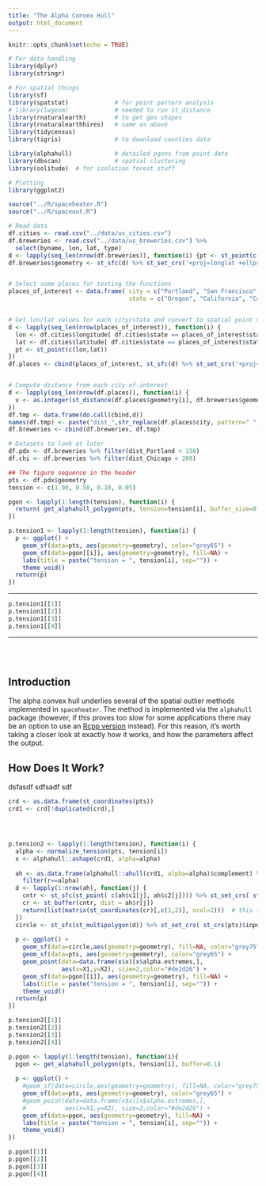 ```yaml
---
title: "The Alpha Convex Hull"
output: html_document
---
```


```r
knitr::opts_chunk$set(echo = TRUE)

# For data handling
library(dplyr)
library(stringr)

# For spatial things
library(sf)
library(spatstat)             # for point pattern analysis
# library(lwgeom)             # needed to run st_distance
library(rnaturalearth)        # to get geo shapes
library(rnaturalearthhires)   # same as above
library(tidycensus)
library(tigris)               # to download counties data

library(alphahull)            # detailed pgons from point data
library(dbscan)               # spatial clustering
library(solitude)  # for isolation forest stuff

# Plotting
library(ggplot2)

source("../R/spaceheater.R")
source("../R/spaceout.R")
```


```r

# Read data
df.cities <- read.csv("../data/us_cities.csv")
df.breweries <- read.csv("../data/us_breweries.csv") %>% 
  select(byname, lon, lat, type) 
d <- lapply(seq_len(nrow(df.breweries)), function(i) {pt <- st_point(c(df.breweries$lon[i],df.breweries$lat[i]))})
df.breweries$geometry <- st_sfc(d) %>% st_set_crs('+proj=longlat +ellps=WGS84 +datum=WGS84 +no_defs')


# Select some places for testing the functions
places_of_interest <- data.frame( city = c("Portland", "San Francisco", "San Diego", "Denver", "Chicago", "New York"),
                                  state = c("Oregon", "California", "California", "Colorado", "Illinois", "New York"))


# Get lon/lat values for each city/state and convert to spatial point via sf
d <- lapply(seq_len(nrow(places_of_interest)), function(i) {
  lon <- df.cities$longitude[ df.cities$state == places_of_interest$state[i] &  df.cities$city == places_of_interest$city[i] ]
  lat <- df.cities$latitude[ df.cities$state == places_of_interest$state[i] &  df.cities$city == places_of_interest$city[i] ]
  pt <- st_point(c(lon,lat))
})
df.places <- cbind(places_of_interest, st_sfc(d) %>% st_set_crs('+proj=longlat +ellps=WGS84 +datum=WGS84 +no_defs') )


# Compute distance from each city-of-interest
d <- lapply(seq_len(nrow(df.places)), function(i) {
  v <- as.integer(st_distance(df.places$geometry[i], df.breweries$geometry))/1000  # convert to km
})
df.tmp <- data.frame(do.call(cbind,d))
names(df.tmp) <- paste("dist_",str_replace(df.places$city, pattern=" ", ""), sep="")
df.breweries <- cbind(df.breweries, df.tmp)

# Datasets to look at later
df.pdx <- df.breweries %>% filter(dist_Portland < 150)
df.chi <- df.breweries %>% filter(dist_Chicago < 200)
```

```r
## The figure sequence in the header
pts <- df.pdx$geometry
tension <- c(1.00, 0.50, 0.10, 0.05)

pgon <- lapply(1:length(tension), function(i) {
  return( get_alphahull_polygon(pts, tension=tension[i], buffer_size=0.1) )
})

p.tension1 <- lapply(1:length(tension), function(i) {
  p <- ggplot() +
    geom_sf(data=pts, aes(geometry=geometry), color="grey65") +
    geom_sf(data=pgon[[i]], aes(geometry=geometry), fill=NA) +
    labs(title = paste("tension = ", tension[i], sep="")) +
    theme_void()
  return(p)
})
```

<hr>

```r
p.tension1[[1]]
p.tension1[[2]]
p.tension1[[3]]
p.tension1[[4]]
```

<hr>
<br>
<br>

## Introduction

The alpha convex hull underlies several of the spatial outlier methods implemented in `spaceheater`.  The method is implemented via the `alphahull` package (however, if this proves too slow for some applications there may be an option to use an [Rcpp version](https://github.com/federicoairoldi/ProgettoPACS) instead).  For this reason, it's worth taking a closer look at exactly how it works, and how the parameters affect the output.





## How Does It Work?

dsfasdf
sdfsadf
sdf

```r


crd <- as.data.frame(st_coordinates(pts))
crd1 <- crd[!duplicated(crd),]




p.tension2 <- lapply(1:length(tension), function(i) {
  alpha <- normalize_tension(pts, tension[i])
  x <- alphahull::ashape(crd1, alpha=alpha)
  
  ah <- as.data.frame(alphahull::ahull(crd1, alpha=alpha)$complement) %>%
    filter(r==alpha)
  d <- lapply(1:nrow(ah), function(j) {
    cntr <- st_sfc(st_point( c(ah$c1[j], ah$c2[j]))) %>% st_set_crs( st_crs(pts)$input )
    cr <- st_buffer(cntr, dist = ah$r[j])
    return(list(matrix(st_coordinates(cr)[,c(1,2)], ncol=2)))  # this is stupid
  })
  circle <- st_sfc(st_multipolygon(d)) %>% st_set_crs( st_crs(pts)$input )
  
  p <- ggplot() +
    geom_sf(data=circle,aes(geometry=geometry), fill=NA, color="grey75",size=0.2) +
    geom_sf(data=pts, aes(geometry=geometry), color="grey65") +
    geom_point(data=data.frame(x$x)[x$alpha.extremes,], 
               aes(x=X1,y=X2), size=2,color="#de2d26") +
    geom_sf(data=pgon[[i]], aes(geometry=geometry), fill=NA) +
    labs(title = paste("tension = ", tension[i], sep="")) +
    theme_void()
  return(p)
})
```

```r
p.tension2[[1]]
p.tension2[[2]]
p.tension2[[3]]
p.tension2[[4]]
```


```r
p.pgon <- lapply(1:length(tension), function(i){
  pgon <- get_alphahull_polygon(pts, tension[i], buffer=0.1)
  
  p <- ggplot() +
    #geom_sf(data=circle,aes(geometry=geometry), fill=NA, color="grey75",size=0.2) +
    geom_sf(data=pts, aes(geometry=geometry), color="grey65") +
    #geom_point(data=data.frame(x$x)[x$alpha.extremes,], 
    #           aes(x=X1,y=X2), size=2,color="#de2d26") +
    geom_sf(data=pgon, aes(geometry=geometry), fill=NA) +
    labs(title = paste("tension = ", tension[i], sep="")) +
    theme_void()
})
```

```r
p.pgon[[1]]
p.pgon[[2]]
p.pgon[[3]]
p.pgon[[4]]
```